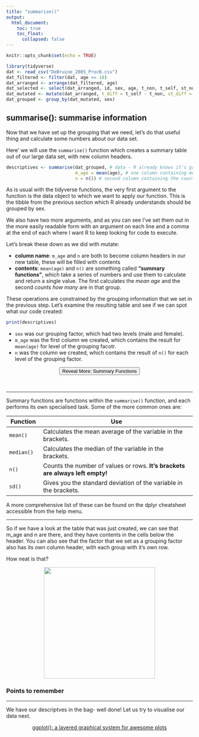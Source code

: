 ```yaml
---
title: "summarise()"
output: 
  html_document:
    toc: true
    toc_float:
      collapsed: false
---
```


<script src="reveal_extra.js"></script>

```r
knitr::opts_chunk$set(echo = TRUE)

library(tidyverse)
dat <- read_csv("DeBruine_2005_ProcB.csv")
dat_filtered <- filter(dat, age >= 18)
dat_arranged <- arrange(dat_filtered, age)
dat_selected <- select(dat_arranged, id, sex, age, t_non, t_self, st_non, st_self)
dat_mutated <- mutate(dat_arranged, t_diff = t_self - t_non, st_diff = st_self - st_non)
dat_grouped <- group_by(dat_mutated, sex)

```

## summarise(): summarise information

Now that we have set up the grouping that we need, let's do that useful thing and calculate some numbers about our data set.

Here' we will use the `summarise()` function which creates a summary table out of our large data set, with new column headers.

```r
descriptives <- summarise(dat_grouped, # data - R already knows it's grouped by sex
                          m_age = mean(age), # one column containing mean ages
                          n = n()) # second column containing the count of participants
```

As is usual with the tidyverse functions, the very first argument to the function is the data object to which we want to apply our function. This is the tibble from the previous section which R already understands should be grouped by sex.

We also have two more arguments, and as you can see I've set them out in the more easily readable form with an argument on each line and a comma at the end of each where I want R to keep looking for code to execute.

Let's break these down as we did with mutate:

- **column name**: `m_age` and `n` are both to become column headers in our new table, these will be filled with contents
- **contents**: `mean(age)` and `n()` are something called **"summary functions"**, which take a series of numbers and use them to calculate and return a single value. The first calculates the *mean age* and the second *counts how many* are in that group. 

These operations are constrained by the grouping information that we set in the previous step. Let's examine the resulting table and see if we can spot what our code created:

```r
print(descriptives)
```

- `sex` was our grouping factor, which had two levels (male and female).
- `m_age` was the first column we created, which contains the result for `mean(age)` for level of the grouping facotr.
- `n` was the column we created, which contains the result of `n()` for each level of the grouping factor.

<center><button onclick="revealExtra(extraName = 'summ_funct')">Reveal More: Summary Functions</button></center> <br>

<div class="extras" id="summ_funct">

___

Summary functions are functions within the `summarise()` function, and each performs its own specialised task. Some of the more common ones are:

Function      |Use
--------------|--------------------------------------------------------------
`mean()`      |Calculates the mean average of the variable in the brackets.
`median()`    |Calculates the median of the variable in the brackets.
`n()`         |Counts the number of values or rows. **It's brackets are always left empty!**
`sd()`        |Gives you the standard deviation of the variable in the brackets.

A more comprehensive list of these can be found on the dplyr cheatsheet accessible from the help menu.

___ 


</div>

So if we have a look at the table that was just created, we can see that m_age and n are there, and they have contents in the cells below the header. You can also see that the factor that we set as a grouping factor also has its own column header, with each group with it's own row. 

How neat is that?

<center><img src="images/neature_walk.jpg" width="300"></center>

### Points to remember

___

We have our descriptves in the bag- well done! Let us try to visualise our data next.

<center> [ggplot(): a layered graphical system for awesome plots](ggplot.html) </center>
